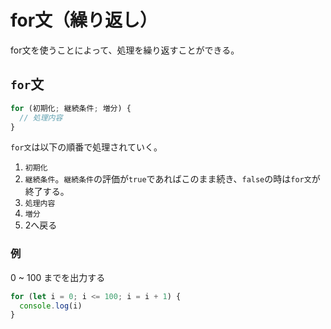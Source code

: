 ---
---

# for文（繰り返し）

for文を使うことによって、処理を繰り返すことができる。

## `for`文

```javascript
for (初期化; 継続条件; 増分) {
  // 処理内容
}
```
`for文`は以下の順番で処理されていく。

1. `初期化`
2. `継続条件`。`継続条件`の評価が`true`であればこのまま続き、`false`の時は`for文`が終了する。 
4. `処理内容`
5. `増分`
6. 2へ戻る

### 例

0 ~ 100 までを出力する

```javascript
for (let i = 0; i <= 100; i = i + 1) {
  console.log(i)
}
```

